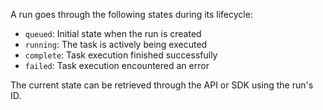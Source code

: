A run goes through the following states during its lifecycle:

- `queued`: Initial state when the run is created
- `running`: The task is actively being executed
- `complete`: Task execution finished successfully
- `failed`: Task execution encountered an error

The current state can be retrieved through the API or SDK using the run's ID. 
